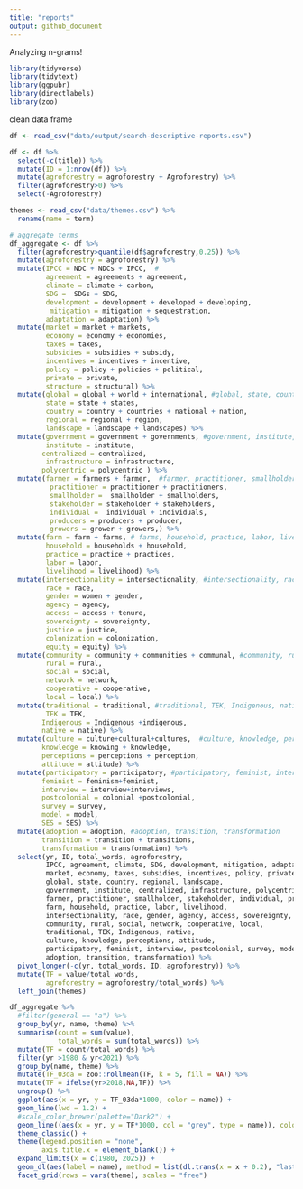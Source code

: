 ```yaml
---
title: "reports"
output: github_document
---
```


Analyzing n-grams!

```r
library(tidyverse)
library(tidytext)
library(ggpubr)
library(directlabels)
library(zoo)
```

clean data frame

```r
df <- read_csv("data/output/search-descriptive-reports.csv")

df <- df %>%
  select(-c(title)) %>%
  mutate(ID = 1:nrow(df)) %>%
  mutate(agroforestry = agroforestry + Agroforestry) %>%
  filter(agroforestry>0) %>%
  select(-Agroforestry)

```


```r
themes <- read_csv("data/themes.csv") %>%
  rename(name = term)
```

```r
# aggregate terms
df_aggregate <- df %>%
  filter(agroforestry>quantile(df$agroforestry,0.25)) %>%
  mutate(agroforestry = agroforestry) %>%
  mutate(IPCC = NDC + NDCs + IPCC,  # 
         agreement = agreements + agreement,
         climate = climate + carbon,
         SDG =  SDGs + SDG, 
         development = development + developed + developing,
          mitigation = mitigation + sequestration,
         adaptation = adaptation) %>%
  mutate(market = market + markets,  
         economy = economy + economies,
         taxes = taxes,
         subsidies = subsidies + subsidy,
         incentives = incentives + incentive,
         policy = policy + policies + political,
         private = private,
         structure = structural) %>%
  mutate(global = global + world + international, #global, state, country, regional, landscape
         state = state + states,
         country = country + countries + national + nation,
         regional = regional + region,
         landscape = landscape + landscapes) %>%
  mutate(government = government + governments, #government, institute, centralized, infrastructure, polycentric
         institute = institute, 
        centralized = centralized,
         infrastructure = infrastructure,
        polycentric = polycentric ) %>%
  mutate(farmer = farmers + farmer,  #farmer, practitioner, smallholder, stakeholder, individual, producers, growers,
          practitioner = practitioner + practitioners, 
          smallholder =  smallholder + smallholders, 
          stakeholder = stakeholder + stakeholders,
          individual =  individual + individuals,
          producers = producers + producer,
          growers = grower + growers,) %>%
  mutate(farm = farm + farms, # farms, household, practice, labor, livelihood
         household = households + household,
         practice = practice + practices, 
         labor = labor,
         livelihood = livelihood) %>%
  mutate(intersectionality = intersectionality, #intersectionality, race, gender, agency, access, sovereignty, justics, colonization, equity,
         race = race,
         gender = women + gender,
         agency = agency,
         access = access + tenure,
         sovereignty = sovereignty,
         justice = justice,
         colonization = colonization,
         equity = equity) %>%
  mutate(community = community + communities + communal, #community, rural, social, network, cooperative, local
         rural = rural,
         social = social,
         network = network,
         cooperative = cooperative,
         local = local) %>%
  mutate(traditional = traditional, #traditional, TEK, Indigenous, native
         TEK = TEK,
        Indigenous = Indigenous +indigenous,
        native = native) %>%
  mutate(culture = culture+cultural+cultures,  #culture, knowledge, perceptions, attitude
        knowledge = knowing + knowledge,
        perceptions = perceptions + perception,
        attitude = attitude) %>%
  mutate(participatory = participatory, #participatory, feminist, interview, postcolonial, survey, model, SES
        feminist = feminism+feminist,
        interview = interview+interviews,
        postcolonial = colonial +postcolonial,
        survey = survey, 
        model = model,
        SES = SES) %>%
  mutate(adoption = adoption, #adoption, transition, transformation
        transition = transition + transitions,
        transformation = transformation) %>%
  select(yr, ID, total_words, agroforestry, 
         IPCC, agreement, climate, SDG, development, mitigation, adaptation,
         market, economy, taxes, subsidies, incentives, policy, private, structure,
         global, state, country, regional, landscape,
         government, institute, centralized, infrastructure, polycentric,
         farmer, practitioner, smallholder, stakeholder, individual, producers, growers,
         farm, household, practice, labor, livelihood,
         intersectionality, race, gender, agency, access, sovereignty, justice, colonization, equity,
         community, rural, social, network, cooperative, local,
         traditional, TEK, Indigenous, native,
         culture, knowledge, perceptions, attitude,
         participatory, feminist, interview, postcolonial, survey, model, SES,
         adoption, transition, transformation) %>%
  pivot_longer(-c(yr, total_words, ID, agroforestry)) %>%
  mutate(TF = value/total_words,
         agroforestry = agroforestry/total_words) %>%
  left_join(themes)
```

```r
df_aggregate %>%
  #filter(general == "a") %>%
  group_by(yr, name, theme) %>%
  summarise(count = sum(value),
            total_words = sum(total_words)) %>%
  mutate(TF = count/total_words) %>%
  filter(yr >1980 & yr<2021) %>%
  group_by(name, theme) %>%
  mutate(TF_03da = zoo::rollmean(TF, k = 5, fill = NA)) %>%
  mutate(TF = ifelse(yr>2018,NA,TF)) %>%
  ungroup() %>%
  ggplot(aes(x = yr, y = TF_03da*1000, color = name)) +
  geom_line(lwd = 1.2) + 
  #scale_color_brewer(palette="Dark2") +
  geom_line((aes(x = yr, y = TF*1000, col = "grey", type = name)), color = "grey") +
  theme_classic() +
  theme(legend.position = "none",
        axis.title.x = element_blank()) +
  expand_limits(x = c(1980, 2025)) +
  geom_dl(aes(label = name), method = list(dl.trans(x = x + 0.2), "last.points", cex = 0.5)) + 
  facet_grid(rows = vars(theme), scales = "free") 
```




